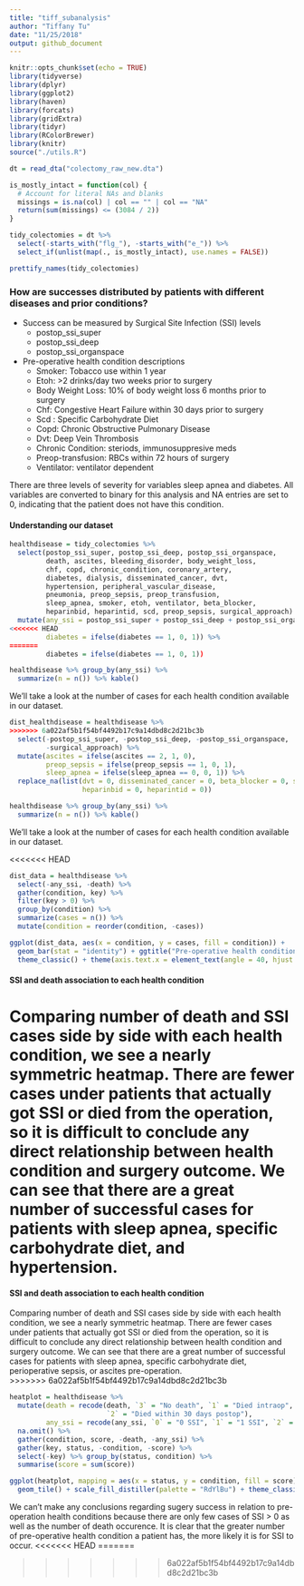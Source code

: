 ```yaml
---
title: "tiff_subanalysis"
author: "Tiffany Tu"
date: "11/25/2018"
output: github_document
---
```


```r
knitr::opts_chunk$set(echo = TRUE)
library(tidyverse)
library(dplyr)
library(ggplot2)
library(haven)
library(forcats)
library(gridExtra)
library(tidyr)
library(RColorBrewer)
library(knitr)
source("./utils.R")

dt = read_dta("colectomy_raw_new.dta")

is_mostly_intact = function(col) {
  # Account for literal NAs and blanks
  missings = is.na(col) | col == "" | col == "NA"
  return(sum(missings) <= (3084 / 2))
}

tidy_colectomies = dt %>% 
  select(-starts_with("flg_"), -starts_with("e_")) %>% 
  select_if(unlist(map(., is_mostly_intact), use.names = FALSE))

prettify_names(tidy_colectomies)
```

### How are successes distributed by patients with different diseases and prior conditions?

* Success can be measured by Surgical Site Infection (SSI) levels
  - postop_ssi_super	
  - postop_ssi_deep	
  - postop_ssi_organspace

* Pre-operative health condition descriptions
  - Smoker: Tobacco use within 1 year
  - Etoh: >2 drinks/day two weeks prior to surgery
  - Body Weight Loss: 10% of body weight loss 6 months prior to surgery
  - Chf: Congestive Heart Failure within 30 days prior to surgery
  - Scd : Specific Carbohydrate Diet
  - Copd: Chronic Obstructive Pulmonary Disease
  - Dvt: Deep Vein Thrombosis
  - Chronic Condition: steriods, immunosuppresive meds
  - Preop-transfusion: RBCs within 72 hours of surgery
  - Ventilator: ventilator dependent

There are three levels of severity for variables sleep apnea and diabetes. All variables are converted to binary for this analysis and NA entries are set to 0, indicating that the patient does not have this condition. 

#### Understanding our dataset
```r
healthdisease = tidy_colectomies %>% 
  select(postop_ssi_super, postop_ssi_deep, postop_ssi_organspace, 
         death, ascites, bleeding_disorder, body_weight_loss, 
         chf, copd, chronic_condition, coronary_artery,
         diabetes, dialysis, disseminated_cancer, dvt,
         hypertension, peripheral_vascular_disease,
         pneumonia, preop_sepsis, preop_transfusion,
         sleep_apnea, smoker, etoh, ventilator, beta_blocker, 
         heparinbid, heparintid, scd, preop_sepsis, surgical_approach) %>% 
  mutate(any_ssi = postop_ssi_super + postop_ssi_deep + postop_ssi_organspace,
<<<<<<< HEAD
         diabetes = ifelse(diabetes == 1, 0, 1)) %>% 
=======
         diabetes = ifelse(diabetes == 1, 0, 1))
```

```r
healthdisease %>% group_by(any_ssi) %>% 
  summarize(n = n()) %>% kable()
```

We'll take a look at the number of cases for each health condition available in our dataset.

```r
dist_healthdisease = healthdisease %>% 
>>>>>>> 6a022af5b1f54bf4492b17c9a14dbd8c2d21bc3b
  select(-postop_ssi_super, -postop_ssi_deep, -postop_ssi_organspace, 
         -surgical_approach) %>% 
  mutate(ascites = ifelse(ascites == 2, 1, 0),
         preop_sepsis = ifelse(preop_sepsis == 1, 0, 1), 
         sleep_apnea = ifelse(sleep_apnea == 0, 0, 1)) %>%
  replace_na(list(dvt = 0, disseminated_cancer = 0, beta_blocker = 0, scd = 0,
                  heparinbid = 0, heparintid = 0))
```

```r
healthdisease %>% group_by(any_ssi) %>% 
  summarize(n = n()) %>% kable()
```

We'll take a look at the number of cases for each health condition available in our dataset.

<<<<<<< HEAD
```r
dist_data = healthdisease %>% 
  select(-any_ssi, -death) %>% 
  gather(condition, key) %>% 
  filter(key > 0) %>% 
  group_by(condition) %>% 
  summarize(cases = n()) %>% 
  mutate(condition = reorder(condition, -cases))

ggplot(dist_data, aes(x = condition, y = cases, fill = condition)) +
  geom_bar(stat = "identity") + ggtitle("Pre-operative health conditions") +
  theme_classic() + theme(axis.text.x = element_text(angle = 40, hjust = 1), legend.position = "none") 
```

#### SSI and death association to each health condition
Comparing number of death and SSI cases side by side with each health condition, we see a nearly symmetric heatmap. There are fewer cases under patients that actually got SSI or died from the operation, so it is difficult to conclude any direct relationship between health condition and surgery outcome. We can see that there are a great number of successful cases for patients with sleep apnea, specific carbohydrate diet, and hypertension. 
=======
#### SSI and death association to each health condition
Comparing number of death and SSI cases side by side with each health condition, we see a nearly symmetric heatmap. There are fewer cases under patients that actually got SSI or died from the operation, so it is difficult to conclude any direct relationship between health condition and surgery outcome. We can see that there are a great number of successful cases for patients with sleep apnea, specific carbohydrate diet, perioperative sepsis, or ascites pre-operation.    
>>>>>>> 6a022af5b1f54bf4492b17c9a14dbd8c2d21bc3b
```r
heatplot = healthdisease %>% 
  mutate(death = recode(death, `3` = "No death", `1` = "Died intraop", 
                        `2` = "Died within 30 days postop"),
         any_ssi = recode(any_ssi, `0` = "0 SSI", `1` = "1 SSI", `2` = "2 SSI")) %>%
  na.omit() %>% 
  gather(condition, score, -death, -any_ssi) %>%
  gather(key, status, -condition, -score) %>% 
  select(-key) %>% group_by(status, condition) %>% 
  summarise(score = sum(score)) 

ggplot(heatplot, mapping = aes(x = status, y = condition, fill = score)) + 
  geom_tile() + scale_fill_distiller(palette = "RdYlBu") + theme_classic()
```

We can't make any conclusions regarding sugery success in relation to pre-operation health conditions because there are only few cases of SSI > 0 as well as the number of death occurence. It is clear that the greater number of pre-operative health condition a patient has, the more likely it is for SSI to occur. 
<<<<<<< HEAD
=======


>>>>>>> 6a022af5b1f54bf4492b17c9a14dbd8c2d21bc3b

